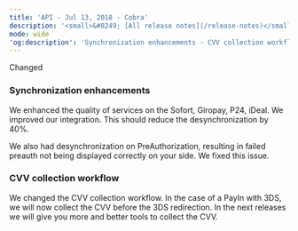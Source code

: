 ```yaml
---
title: 'API - Jul 13, 2018 - Cobra'  
description: '<small>&#8249; [All release notes](/release-notes)</small>'  
mode: wide  
'og:description': 'Synchronization enhancements - CVV collection workflow'  
---
```

  
  <div class="pill pill-orange">Changed</div> 
  
### Synchronization enhancements  

We enhanced the quality of services on the Sofort, Giropay, P24, iDeal. We improved our integration. This should reduce the desynchronization by 40%.  

We also had desynchronization on PreAuthorization, resulting in failed preauth not being displayed correctly on your side. We fixed this issue. 
  
### CVV collection workflow  

We changed the CVV collection workflow. In the case of a PayIn with 3DS, we will now collect the CVV before the 3DS redirection. In the next releases we will give you more and better tools to collect the CVV.
